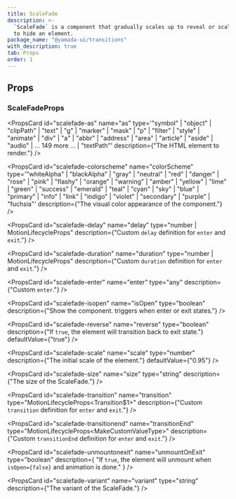 ```yaml
---
title: ScaleFade
description: >-
  `ScaleFade` is a component that gradually scales up to reveal or scales down
  to hide an element.
package_name: "@yamada-ui/transitions"
with_description: true
tab: Props
order: 1
---
```


## Props

### ScaleFadeProps

<PropsCard id="scalefade-_accept" name="_accept" type="CSSUIObject" />

<PropsCard id="scalefade-_active" name="_active" type="CSSUIObject" />

<PropsCard id="scalefade-_after" name="_after" type="CSSUIObject" />

<PropsCard id="scalefade-_anylink" name="_anyLink" type="CSSUIObject" />

<PropsCard id="scalefade-_autofill" name="_autofill" type="CSSUIObject" />

<PropsCard id="scalefade-_backdrop" name="_backdrop" type="CSSUIObject" />

<PropsCard id="scalefade-_before" name="_before" type="CSSUIObject" />

<PropsCard id="scalefade-_between" name="_between" type="CSSUIObject" />

<PropsCard id="scalefade-_blank" name="_blank" type="CSSUIObject" />

<PropsCard id="scalefade-_checked" name="_checked" type="CSSUIObject" />

<PropsCard id="scalefade-_cue" name="_cue" type="CSSUIObject" />

<PropsCard id="scalefade-_cueregion" name="_cueRegion" type="CSSUIObject" />

<PropsCard id="scalefade-_dark" name="_dark" type="CSSUIObject" />

<PropsCard id="scalefade-_default" name="_default" type="CSSUIObject" />

<PropsCard id="scalefade-_disabled" name="_disabled" type="CSSUIObject" />

<PropsCard id="scalefade-_empty" name="_empty" type="CSSUIObject" />

<PropsCard id="scalefade-_enabled" name="_enabled" type="CSSUIObject" />

<PropsCard id="scalefade-_end" name="_end" type="CSSUIObject" />

<PropsCard id="scalefade-_even" name="_even" type="CSSUIObject" />

<PropsCard id="scalefade-_expanded" name="_expanded" type="CSSUIObject" />

<PropsCard
  id="scalefade-_fileselector"
  name="_fileSelector"
  type="CSSUIObject"
/>

<PropsCard id="scalefade-_filled" name="_filled" type="CSSUIObject" />

<PropsCard id="scalefade-_first" name="_first" type="CSSUIObject" />

<PropsCard id="scalefade-_firstletter" name="_firstLetter" type="CSSUIObject" />

<PropsCard id="scalefade-_firstline" name="_firstLine" type="CSSUIObject" />

<PropsCard id="scalefade-_focus" name="_focus" type="CSSUIObject" />

<PropsCard
  id="scalefade-_focusvisible"
  name="_focusVisible"
  type="CSSUIObject"
/>

<PropsCard id="scalefade-_focuswithin" name="_focusWithin" type="CSSUIObject" />

<PropsCard id="scalefade-_fullscreen" name="_fullScreen" type="CSSUIObject" />

<PropsCard id="scalefade-_grabbed" name="_grabbed" type="CSSUIObject" />

<PropsCard id="scalefade-_groupaccept" name="_groupAccept" type="CSSUIObject" />

<PropsCard id="scalefade-_groupactive" name="_groupActive" type="CSSUIObject" />

<PropsCard id="scalefade-_groupblank" name="_groupBlank" type="CSSUIObject" />

<PropsCard
  id="scalefade-_groupchecked"
  name="_groupChecked"
  type="CSSUIObject"
/>

<PropsCard
  id="scalefade-_groupdisabled"
  name="_groupDisabled"
  type="CSSUIObject"
/>

<PropsCard
  id="scalefade-_groupenabled"
  name="_groupEnabled"
  type="CSSUIObject"
/>

<PropsCard
  id="scalefade-_groupexpanded"
  name="_groupExpanded"
  type="CSSUIObject"
/>

<PropsCard id="scalefade-_groupfocus" name="_groupFocus" type="CSSUIObject" />

<PropsCard
  id="scalefade-_groupfocusvisible"
  name="_groupFocusVisible"
  type="CSSUIObject"
/>

<PropsCard
  id="scalefade-_groupfocuswithin"
  name="_groupFocusWithin"
  type="CSSUIObject"
/>

<PropsCard
  id="scalefade-_groupgrabbed"
  name="_groupGrabbed"
  type="CSSUIObject"
/>

<PropsCard
  id="scalefade-_grouphorizontal"
  name="_groupHorizontal"
  type="CSSUIObject"
/>

<PropsCard id="scalefade-_grouphover" name="_groupHover" type="CSSUIObject" />

<PropsCard id="scalefade-_groupidle" name="_groupIdle" type="CSSUIObject" />

<PropsCard
  id="scalefade-_groupinvalid"
  name="_groupInvalid"
  type="CSSUIObject"
/>

<PropsCard id="scalefade-_grouploaded" name="_groupLoaded" type="CSSUIObject" />

<PropsCard
  id="scalefade-_grouploading"
  name="_groupLoading"
  type="CSSUIObject"
/>

<PropsCard
  id="scalefade-_groupoptional"
  name="_groupOptional"
  type="CSSUIObject"
/>

<PropsCard
  id="scalefade-_groupplaceholdershown"
  name="_groupPlaceholderShown"
  type="CSSUIObject"
/>

<PropsCard
  id="scalefade-_grouppressed"
  name="_groupPressed"
  type="CSSUIObject"
/>

<PropsCard
  id="scalefade-_groupreadonly"
  name="_groupReadOnly"
  type="CSSUIObject"
/>

<PropsCard
  id="scalefade-_groupreadwrite"
  name="_groupReadWrite"
  type="CSSUIObject"
/>

<PropsCard id="scalefade-_groupreject" name="_groupReject" type="CSSUIObject" />

<PropsCard
  id="scalefade-_grouprequired"
  name="_groupRequired"
  type="CSSUIObject"
/>

<PropsCard
  id="scalefade-_groupselected"
  name="_groupSelected"
  type="CSSUIObject"
/>

<PropsCard
  id="scalefade-_groupuserinvalid"
  name="_groupUserInvalid"
  type="CSSUIObject"
/>

<PropsCard id="scalefade-_groupvalid" name="_groupValid" type="CSSUIObject" />

<PropsCard
  id="scalefade-_groupvertical"
  name="_groupVertical"
  type="CSSUIObject"
/>

<PropsCard id="scalefade-_hidden" name="_hidden" type="CSSUIObject" />

<PropsCard id="scalefade-_holiday" name="_holiday" type="CSSUIObject" />

<PropsCard id="scalefade-_horizontal" name="_horizontal" type="CSSUIObject" />

<PropsCard id="scalefade-_hover" name="_hover" type="CSSUIObject" />

<PropsCard id="scalefade-_idle" name="_idle" type="CSSUIObject" />

<PropsCard
  id="scalefade-_indeterminate"
  name="_indeterminate"
  type="CSSUIObject"
/>

<PropsCard id="scalefade-_inrange" name="_inRange" type="CSSUIObject" />

<PropsCard id="scalefade-_invalid" name="_invalid" type="CSSUIObject" />

<PropsCard id="scalefade-_last" name="_last" type="CSSUIObject" />

<PropsCard id="scalefade-_light" name="_light" type="CSSUIObject" />

<PropsCard id="scalefade-_link" name="_link" type="CSSUIObject" />

<PropsCard id="scalefade-_loaded" name="_loaded" type="CSSUIObject" />

<PropsCard id="scalefade-_loading" name="_loading" type="CSSUIObject" />

<PropsCard id="scalefade-_marker" name="_marker" type="CSSUIObject" />

<PropsCard id="scalefade-_mediadark" name="_mediaDark" type="CSSUIObject" />

<PropsCard id="scalefade-_medialight" name="_mediaLight" type="CSSUIObject" />

<PropsCard
  id="scalefade-_mediareducemotion"
  name="_mediaReduceMotion"
  type="CSSUIObject"
/>

<PropsCard id="scalefade-_modal" name="_modal" type="CSSUIObject" />

<PropsCard
  id="scalefade-_nativeactive"
  name="_nativeActive"
  type="CSSUIObject"
/>

<PropsCard
  id="scalefade-_nativechecked"
  name="_nativeChecked"
  type="CSSUIObject"
/>

<PropsCard
  id="scalefade-_nativedisabled"
  name="_nativeDisabled"
  type="CSSUIObject"
/>

<PropsCard id="scalefade-_nativefocus" name="_nativeFocus" type="CSSUIObject" />

<PropsCard
  id="scalefade-_nativefocusvisible"
  name="_nativeFocusVisible"
  type="CSSUIObject"
/>

<PropsCard
  id="scalefade-_nativefocuswithin"
  name="_nativeFocusWithin"
  type="CSSUIObject"
/>

<PropsCard
  id="scalefade-_nativehidden"
  name="_nativeHidden"
  type="CSSUIObject"
/>

<PropsCard id="scalefade-_nativehover" name="_nativeHover" type="CSSUIObject" />

<PropsCard
  id="scalefade-_nativereadonly"
  name="_nativeReadOnly"
  type="CSSUIObject"
/>

<PropsCard
  id="scalefade-_nativetarget"
  name="_nativeTarget"
  type="CSSUIObject"
/>

<PropsCard id="scalefade-_nativevalid" name="_nativeValid" type="CSSUIObject" />

<PropsCard id="scalefade-_notfirst" name="_notFirst" type="CSSUIObject" />

<PropsCard id="scalefade-_notlast" name="_notLast" type="CSSUIObject" />

<PropsCard id="scalefade-_nottarget" name="_notTarget" type="CSSUIObject" />

<PropsCard id="scalefade-_odd" name="_odd" type="CSSUIObject" />

<PropsCard id="scalefade-_only" name="_only" type="CSSUIObject" />

<PropsCard id="scalefade-_optional" name="_optional" type="CSSUIObject" />

<PropsCard id="scalefade-_outrange" name="_outRange" type="CSSUIObject" />

<PropsCard id="scalefade-_outside" name="_outside" type="CSSUIObject" />

<PropsCard id="scalefade-_paused" name="_paused" type="CSSUIObject" />

<PropsCard id="scalefade-_peeraccept" name="_peerAccept" type="CSSUIObject" />

<PropsCard id="scalefade-_peeractive" name="_peerActive" type="CSSUIObject" />

<PropsCard id="scalefade-_peerblank" name="_peerBlank" type="CSSUIObject" />

<PropsCard id="scalefade-_peerchecked" name="_peerChecked" type="CSSUIObject" />

<PropsCard
  id="scalefade-_peerdisabled"
  name="_peerDisabled"
  type="CSSUIObject"
/>

<PropsCard id="scalefade-_peerenabled" name="_peerEnabled" type="CSSUIObject" />

<PropsCard
  id="scalefade-_peerexpanded"
  name="_peerExpanded"
  type="CSSUIObject"
/>

<PropsCard id="scalefade-_peerfocus" name="_peerFocus" type="CSSUIObject" />

<PropsCard
  id="scalefade-_peerfocusvisible"
  name="_peerFocusVisible"
  type="CSSUIObject"
/>

<PropsCard
  id="scalefade-_peerfocuswithin"
  name="_peerFocusWithin"
  type="CSSUIObject"
/>

<PropsCard id="scalefade-_peergrabbed" name="_peerGrabbed" type="CSSUIObject" />

<PropsCard
  id="scalefade-_peerhorizontal"
  name="_peerHorizontal"
  type="CSSUIObject"
/>

<PropsCard id="scalefade-_peerhover" name="_peerHover" type="CSSUIObject" />

<PropsCard id="scalefade-_peeridle" name="_peerIdle" type="CSSUIObject" />

<PropsCard id="scalefade-_peerinvalid" name="_peerInvalid" type="CSSUIObject" />

<PropsCard id="scalefade-_peerloaded" name="_peerLoaded" type="CSSUIObject" />

<PropsCard id="scalefade-_peerloading" name="_peerLoading" type="CSSUIObject" />

<PropsCard
  id="scalefade-_peeroptional"
  name="_peerOptional"
  type="CSSUIObject"
/>

<PropsCard
  id="scalefade-_peerplaceholdershown"
  name="_peerPlaceholderShown"
  type="CSSUIObject"
/>

<PropsCard id="scalefade-_peerpressed" name="_peerPressed" type="CSSUIObject" />

<PropsCard
  id="scalefade-_peerreadonly"
  name="_peerReadOnly"
  type="CSSUIObject"
/>

<PropsCard
  id="scalefade-_peerreadwrite"
  name="_peerReadWrite"
  type="CSSUIObject"
/>

<PropsCard id="scalefade-_peerreject" name="_peerReject" type="CSSUIObject" />

<PropsCard
  id="scalefade-_peerrequired"
  name="_peerRequired"
  type="CSSUIObject"
/>

<PropsCard
  id="scalefade-_peerselected"
  name="_peerSelected"
  type="CSSUIObject"
/>

<PropsCard
  id="scalefade-_peeruserinvalid"
  name="_peerUserInvalid"
  type="CSSUIObject"
/>

<PropsCard id="scalefade-_peervalid" name="_peerValid" type="CSSUIObject" />

<PropsCard
  id="scalefade-_peervertical"
  name="_peerVertical"
  type="CSSUIObject"
/>

<PropsCard id="scalefade-_picture" name="_picture" type="CSSUIObject" />

<PropsCard id="scalefade-_placeholder" name="_placeholder" type="CSSUIObject" />

<PropsCard
  id="scalefade-_placeholdershown"
  name="_placeholderShown"
  type="CSSUIObject"
/>

<PropsCard id="scalefade-_playing" name="_playing" type="CSSUIObject" />

<PropsCard id="scalefade-_pressed" name="_pressed" type="CSSUIObject" />

<PropsCard id="scalefade-_print" name="_print" type="CSSUIObject" />

<PropsCard id="scalefade-_readonly" name="_readOnly" type="CSSUIObject" />

<PropsCard id="scalefade-_readwrite" name="_readWrite" type="CSSUIObject" />

<PropsCard id="scalefade-_reject" name="_reject" type="CSSUIObject" />

<PropsCard id="scalefade-_required" name="_required" type="CSSUIObject" />

<PropsCard id="scalefade-_ripple" name="_ripple" type="CSSUIObject" />

<PropsCard id="scalefade-_scrollbar" name="_scrollbar" type="CSSUIObject" />

<PropsCard
  id="scalefade-_scrollbarbutton"
  name="_scrollbarButton"
  type="CSSUIObject"
/>

<PropsCard
  id="scalefade-_scrollbarcorner"
  name="_scrollbarCorner"
  type="CSSUIObject"
/>

<PropsCard
  id="scalefade-_scrollbarthumb"
  name="_scrollbarThumb"
  type="CSSUIObject"
/>

<PropsCard
  id="scalefade-_scrollbartrack"
  name="_scrollbarTrack"
  type="CSSUIObject"
/>

<PropsCard
  id="scalefade-_scrollbartrackpiece"
  name="_scrollbarTrackPiece"
  type="CSSUIObject"
/>

<PropsCard id="scalefade-_selected" name="_selected" type="CSSUIObject" />

<PropsCard id="scalefade-_selection" name="_selection" type="CSSUIObject" />

<PropsCard id="scalefade-_start" name="_start" type="CSSUIObject" />

<PropsCard id="scalefade-_target" name="_target" type="CSSUIObject" />

<PropsCard id="scalefade-_today" name="_today" type="CSSUIObject" />

<PropsCard id="scalefade-_userinvalid" name="_userInvalid" type="CSSUIObject" />

<PropsCard id="scalefade-_valid" name="_valid" type="CSSUIObject" />

<PropsCard id="scalefade-_vertical" name="_vertical" type="CSSUIObject" />

<PropsCard id="scalefade-_visited" name="_visited" type="CSSUIObject" />

<PropsCard id="scalefade-_weekend" name="_weekend" type="CSSUIObject" />

<PropsCard
  id="scalefade-as"
  name="as"
  type='"symbol" | "object" | "clipPath" | "text" | "g" | "marker" | "mask" | "p" | "filter" | "style" | "animate" | "div" | "a" | "abbr" | "address" | "area" | "article" | "aside" | "audio" | ... 149 more ... | "textPath"'
  description={"The HTML element to render."}
/>

<PropsCard
  id="scalefade-colorscheme"
  name="colorScheme"
  type='"whiteAlpha" | "blackAlpha" | "gray" | "neutral" | "red" | "danger" | "rose" | "pink" | "flashy" | "orange" | "warning" | "amber" | "yellow" | "lime" | "green" | "success" | "emerald" | "teal" | "cyan" | "sky" | "blue" | "primary" | "info" | "link" | "indigo" | "violet" | "secondary" | "purple" | "fuchsia"'
  description={"The visual color appearance of the component."}
/>

<PropsCard
  id="scalefade-delay"
  name="delay"
  type="number | MotionLifecycleProps<number>"
  description={"Custom `delay` definition for `enter` and `exit`."}
/>

<PropsCard
  id="scalefade-duration"
  name="duration"
  type="number | MotionLifecycleProps<number>"
  description={"Custom `duration` definition for `enter` and `exit`."}
/>

<PropsCard
  id="scalefade-enter"
  name="enter"
  type="any"
  description={"Custom `enter`."}
/>

<PropsCard
  id="scalefade-isopen"
  name="isOpen"
  type="boolean"
  description={"Show the component. triggers when enter or exit states."}
/>

<PropsCard
  id="scalefade-reverse"
  name="reverse"
  type="boolean"
  description={"If `true`, the element will transition back to exit state."}
  defaultValue={"true"}
/>

<PropsCard
  id="scalefade-scale"
  name="scale"
  type="number"
  description={"The initial scale of the element."}
  defaultValue={"0.95"}
/>

<PropsCard
  id="scalefade-size"
  name="size"
  type="string"
  description={"The size of the ScaleFade."}
/>

<PropsCard
  id="scalefade-transition"
  name="transition"
  type="MotionLifecycleProps<Transition$1>"
  description={"Custom `transition` definition for `enter` and `exit`."}
/>

<PropsCard
  id="scalefade-transitionend"
  name="transitionEnd"
  type="MotionLifecycleProps<MakeCustomValueType<TargetProperties>>"
  description={"Custom `transitionEnd` definition for `enter` and `exit`."}
/>

<PropsCard
  id="scalefade-unmountonexit"
  name="unmountOnExit"
  type="boolean"
  description={
    "If `true`, the element will unmount when `isOpen={false}` and animation is done."
  }
/>

<PropsCard
  id="scalefade-variant"
  name="variant"
  type="string"
  description={"The variant of the ScaleFade."}
/>
